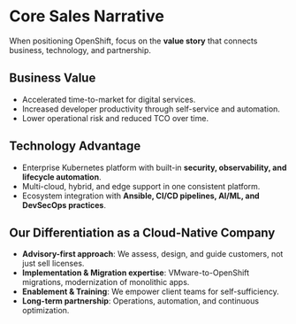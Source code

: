 # Core Sales Narrative

When positioning OpenShift, focus on the **value story** that connects business, technology, and partnership.  

## Business Value  
- Accelerated time-to-market for digital services.  
- Increased developer productivity through self-service and automation.  
- Lower operational risk and reduced TCO over time.  

## Technology Advantage  
- Enterprise Kubernetes platform with built-in **security, observability, and lifecycle automation**.  
- Multi-cloud, hybrid, and edge support in one consistent platform.  
- Ecosystem integration with **Ansible, CI/CD pipelines, AI/ML, and DevSecOps practices**.  

## Our Differentiation as a Cloud-Native Company  
- **Advisory-first approach**: We assess, design, and guide customers, not just sell licenses.  
- **Implementation & Migration expertise**: VMware-to-OpenShift migrations, modernization of monolithic apps.  
- **Enablement & Training**: We empower client teams for self-sufficiency.  
- **Long-term partnership**: Operations, automation, and continuous optimization.  
